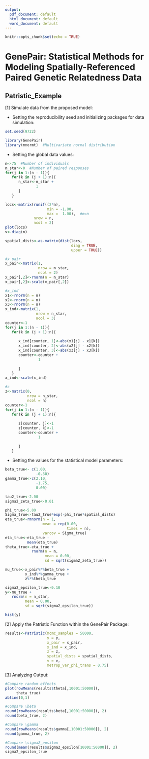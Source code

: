 ```yaml
---
output:
  pdf_document: default
  html_document: default
  word_document: default
---
```

```r
knitr::opts_chunk$set(echo = TRUE)
```
# GenePair: Statistical Methods for Modeling Spatially-Referenced Paired Genetic Relatedness Data

## Patristic_Example

[1] Simulate data from the proposed model:

* Setting the reproducibility seed and initializing packages for data simulation: 
```r
set.seed(9722)

library(GenePair)  
library(mnormt)  #Multivariate normal distribution
```

* Setting the global data values:
```r
n<-75  #Number of individuals
n_star<-0  #Number of paired responses
for(j in 1:(n - 1)){
   for(k in (j + 1):n){
      n_star<-n_star + 
              1
      }
   }

locs<-matrix(runif((2*n), 
                   min = -1.00, 
                   max =  1.00),  #m=n
             nrow = n,
             ncol = 2)
plot(locs)
v<-diag(n)

spatial_dists<-as.matrix(dist(locs,
                              diag = TRUE,
                              upper = TRUE))

#x_pair
x_pair<-matrix(1, 
               nrow = n_star, 
               ncol = 2)  
x_pair[,2]<-rnorm(n = n_star)
x_pair[,2]<-scale(x_pair[,2])

#x_ind
x1<-rnorm(n = n)
x2<-rnorm(n = n)
x3<-rnorm(n = n)
x_ind<-matrix(1, 
              nrow = n_star, 
              ncol = 3)  
counter<-1
for(j in 1:(n - 1)){
   for(k in (j + 1):n){
      
      x_ind[counter, 1]<-abs(x1[j] - x1[k])
      x_ind[counter, 2]<-abs(x2[j] - x2[k])
      x_ind[counter, 3]<-abs(x3[j] - x3[k])
      counter<-counter +
               1
      
      }
   }
x_ind<-scale(x_ind)

#z
z<-matrix(0, 
          nrow = n_star, 
          ncol = n)  
counter<-1
for(j in 1:(n - 1)){
   for(k in (j + 1):n){
      
      z[counter, j]<-1
      z[counter, k]<-1
      counter<-counter +
               1
      
      }
   }
```

* Setting the values for the statistical model parameters:
```r
beta_true<- c(1.00, 
              -0.30)
gamma_true<-c(2.10,
              -1.75,
              0.00)

tau2_true<-2.00
sigma2_zeta_true<-0.01

phi_true<-5.00
Sigma_true<-tau2_true*exp(-phi_true*spatial_dists)
eta_true<-rmnorm(n = 1, 
                 mean = rep(0.00, 
                            times = n), 
                 varcov = Sigma_true)
eta_true<-eta_true -
          mean(eta_true)
theta_true<-eta_true +
            rnorm(n = n,
                  mean = 0.00,
                  sd = sqrt(sigma2_zeta_true))

mu_true<-x_pair%*%beta_true +
         x_ind%*%gamma_true +
         z%*%theta_true

sigma2_epsilon_true<-0.10
y<-mu_true +
   rnorm(n = n_star,
         mean = 0.00,
         sd = sqrt(sigma2_epsilon_true))

hist(y)
```

[2] Apply the Patristic Function within the GenePair Package:

```r
results<-Patristic(mcmc_samples = 50000,
                   y = y, 
                   x_pair = x_pair, 
                   x_ind = x_ind, 
                   z = z, 
                   spatial_dists = spatial_dists,
                   v = v,
                   metrop_var_phi_trans = 0.75)
```

[3]  Analyzing Output:

```r
#Compare random effects
plot(rowMeans(results$theta[,10001:50000]),
     theta_true)
abline(0,1)

#Compare \beta
round(rowMeans(results$beta[,10001:50000]), 2)
round(beta_true, 2)

#Compare \gamma
round(rowMeans(results$gamma[,10001:50000]), 2)
round(gamma_true, 2)

#Compare \sigma2_epsilon
round(mean(results$sigma2_epsilon[10001:50000]), 2)
sigma2_epsilon_true
```